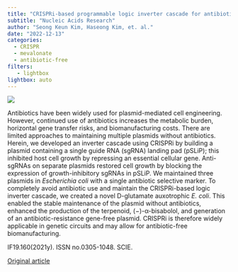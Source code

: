 ```yaml
---
title: "CRISPRi-based programmable logic inverter cascade for antibiotic-free selection and maintenance of multiple plasmids"
subtitle: "Nucleic Acids Research"
author: "Seong Keun Kim, Haseong Kim, et. al."
date: "2022-12-13"
categories:
  - CRISPR
  - mevalonate
  - antibiotic-free
filters:
   - lightbox
lightbox: auto
---
```


![](images/image-1723482780.png)

Antibiotics have been widely used for plasmid-mediated cell engineering. However, continued use of antibiotics increases the metabolic burden, horizontal gene transfer risks, and biomanufacturing costs. There are limited approaches to maintaining multiple plasmids without antibiotics. Herein, we developed an inverter cascade using CRISPRi by building a plasmid containing a single guide RNA (sgRNA) landing pad (pSLiP); this inhibited host cell growth by repressing an essential cellular gene. Anti-sgRNAs on separate plasmids restored cell growth by blocking the expression of growth-inhibitory sgRNAs in pSLiP. We maintained three plasmids in *Escherichia coli* with a single antibiotic selective marker. To completely avoid antibiotic use and maintain the CRISPRi-based logic inverter cascade, we created a novel D-glutamate auxotrophic *E. coli*. This enabled the stable maintenance of the plasmid without antibiotics, enhanced the production of the terpenoid, (−)-α-bisabolol, and generation of an antibiotic-resistance gene-free plasmid. CRISPRi is therefore widely applicable in genetic circuits and may allow for antibiotic-free biomanufacturing.

IF19.160(2021y). ISSN no.0305-1048. SCIE.

[Original article](https://academic.oup.com/nar/article/50/22/13155/6895192){.external target="_blank"}
